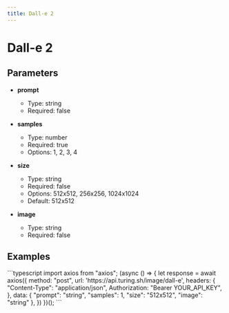 ```yaml
---
title: Dall-e 2
---
```


# Dall-e 2

## Parameters


- **prompt**
  - Type: string
  - Required: false

- **samples**
  - Type: number
  - Required: true
  - Options: 1, 2, 3, 4

- **size**
  - Type: string
  - Required: false
  - Options: 512x512, 256x256, 1024x1024
  - Default: 512x512

- **image**
  - Type: string
  - Required: false

## Examples

<CodeGroup title="Dall-e 2 example">
  ```typescript
  import axios from "axios";
  (async () => {
    let response = await axios({
      method: "post",
      url: 'https://api.turing.sh/image/dall-e',
      headers: {
        "Content-Type": "application/json",
        Authorization: "Bearer YOUR_API_KEY",
      },
      data: {
  "prompt": "string",
  "samples": 1,
  "size": "512x512",
  "image": "string"
},
    })
  })();
  ```
</CodeGroup>